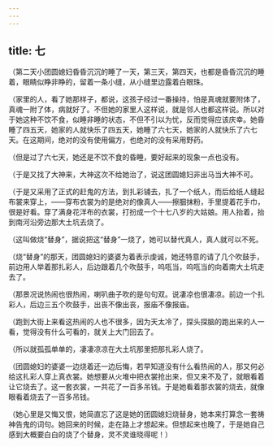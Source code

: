 ```yaml
---
---
---
```

title: 七
---



（第二天小团圆媳妇昏昏沉沉的睡了一天，第三天，第四天，也都是昏昏沉沉的睡着，眼睛似睁非睁的，留着一条小缝，从小缝里边露着白眼珠。

（家里的人，看了她那样子，都说，这孩子经过一番操持，怕是真魂就要附体了，真魂一附了体，病就好了。不但她的家里人这样说，就是邻人也都这样说。所以对于她这种不饮不食，似睡非睡的状态，不但不引以为忧，反而觉得应该庆幸。她昏睡了四五天，她家的人就快乐了四五天，她睡了六七天，她家的人就快乐了六七天。在这期间，绝对的没有使用偏方，也绝对的没有采用野药。

（但是过了六七天，她还是不饮不食的昏睡，要好起来的现象一点也没有。

（于是又找了大神来，大神这次不给她治了，说这团圆媳妇非出马当大神不可。

（于是又采用了正式的赶鬼的方法，到扎彩铺去，扎了一个纸人，而后给纸人缝起布裳来穿上，——穿布衣裳为的是绝对的像真人——擦胭抹粉，手里提着花手巾，很是好看。穿了满身花洋布的衣裳，打扮成一个十七八岁的大姑娘。用人抬着，抬到南河沿旁边那大土坑去烧了。

（这叫做烧“替身”，据说把这“替身”一烧了，她可以替代真人，真人就可以不死。

（烧“替身”的那天，团圆媳妇的婆婆为着表示虔诚，她还特意的请了几个吹鼓手，前边用人举着那扎彩人，后边跟着几个吹鼓手，呜咓当，呜咓当的向着南大土坑走去了。

（那景况说热闹也很热闹，喇叭曲子吹的是句句双。说凄凉也很凄凉。前边一个扎彩人，后边三五个吹鼓手，出丧不像出丧，报庙不像报庙。

（跑到大街上来看这热闹的人也不很多，因为天太冷了，探头探脑的跑出来的人一看，觉得没有什么可看的，就关上大门回去了。

（所以就孤孤单单的，凄凄凉凉在大土坑那里把那扎彩人烧了。

（团圆媳妇的婆婆一边烧着还一边后悔，若早知道没有什么看热闹的人，那又何必给这扎彩人穿上真衣裳。她想要从火堆中把衣裳抢出来，但又来不及了，就眼看着让它烧去了。这一套衣裳，一共花了一百多吊钱。于是她看着那衣裳的烧去，就像眼看着烧去了一百多吊钱。

（她心里是又悔又恨，她简直忘了这是她的团圆媳妇烧替身，她本来打算念一套祷神告鬼的词句。她回来的时候，走在路上才想起来。但想起来也晚了，于是她自己感到大概要白白的烧了个替身，灵不灵谁晓得呢！）